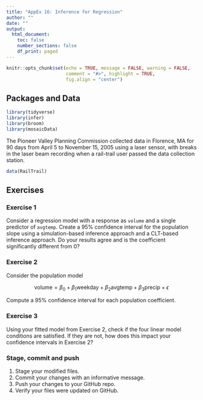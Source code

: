 ---
title: "AppEx 16: Inference for Regression"
author: ""
date: ""
output: 
  html_document:
    toc: false
    number_sections: false
    df_print: paged
---

```{r set-up, include=FALSE}
knitr::opts_chunk$set(echo = TRUE, message = FALSE, warning = FALSE,
                      comment = "#>", highlight = TRUE,
                      fig.align = "center")
```


## Packages and Data

```{r packages}
library(tidyverse)
library(infer)
library(broom)
library(mosaicData)
```

The Pioneer Valley Planning Commission collected data in Florence, MA for 90 
days from April 5 to November 15, 2005 using a laser sensor, with breaks in the 
laser beam recording when a rail-trail user passed the data collection station.

```{r load_data}
data(RailTrail)
```

## Exercises

### Exercise 1

Consider a regression model with a response as `volume` and a single predictor
of `avgtemp`. Create a 95% confidence interval for the population slope using
a simulation-based inference approach and a CLT-based inference approach. Do
your results agree and is the coefficient significantly different from 0?

### Exercise 2

Consider the population model

$$\mbox{volume} = \beta_0 + \beta_1 \mbox{weekday} + \beta_2 \mbox{avgtemp} +
\beta_3 \mbox{precip} + \epsilon$$

Compute a 95% confidence interval for each population coefficient.

### Exercise 3

Using your fitted model from Exercise 2, check if the four linear model
conditions are satisfied. If they are not, how does this impact your
confidence intervals in Exercise 2?

### Stage, commit and push

1. Stage your modified files.
2. Commit your changes with an informative message.
3. Push your changes to your GitHub repo.
4. Verify your files were updated on GitHub.
